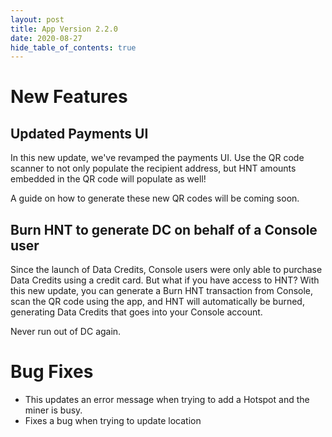 ```yaml
---
layout: post
title: App Version 2.2.0
date: 2020-08-27
hide_table_of_contents: true
---
```


# New Features

## Updated Payments UI

In this new update, we've revamped the payments UI. Use the QR code scanner to not only populate the
recipient address, but HNT amounts embedded in the QR code will populate as well!

<!--truncate-->

A guide on how to generate these new QR codes will be coming soon.

## Burn HNT to generate DC on behalf of a Console user

Since the launch of Data Credits, Console users were only able to purchase Data Credits using a
credit card. But what if you have access to HNT? With this new update, you can generate a Burn HNT
transaction from Console, scan the QR code using the app, and HNT will automatically be burned,
generating Data Credits that goes into your Console account.

Never run out of DC again.

# Bug Fixes

- This updates an error message when trying to add a Hotspot and the miner is busy.
- Fixes a bug when trying to update location
